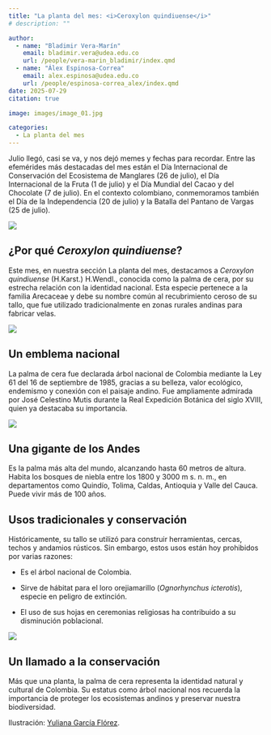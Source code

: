 ```yaml
---
title: "La planta del mes: <i>Ceroxylon quindiuense</i>"
# description: ""

author: 
  - name: "Bladimir Vera-Marín"
    email: bladimir.vera@udea.edu.co
    url: /people/vera-marin_bladimir/index.qmd
  - name: "Álex Espinosa-Correa"
    email: alex.espinosa@udea.edu.co
    url: /people/espinosa-correa_alex/index.qmd
date: 2025-07-29
citation: true

image: images/image_01.jpg

categories:
  - La planta del mes
---
```


<meta name="fediverse:creator" content="@alexespinosaco@mstdn.social">

Julio llegó, casi se va, y nos dejó memes y fechas para recordar. Entre las
efemérides más destacadas del mes están el Día Internacional de Conservación del
Ecosistema de Manglares (26 de julio), el Día Internacional de la Fruta (1 de
julio) y el Día Mundial del Cacao y del Chocolate (7 de julio). En el contexto
colombiano, conmemoramos también el Día de la Independencia (20 de julio) y la
Batalla del Pantano de Vargas (25 de julio).

![](images/image_01.jpg){fig-align="center" group="my-gallery" fig-alt="Ilustración botánica a color de Ceroxylon quindiuense (H. Karst.) H. Wendl., mostrando diferentes vistas de la planta. En el Centro de la imagen se incluye el hábito herbáceo de C. quindiuense. A la izquierda la inflorescencia y a la derecha una flor y un fruto. En la esquina superior izquierda aparece el logo del Grupo de Estudios Botánicos GEOBOTA. Debajo aparece: «Planta del mes». En la esquina inferior derecha, se encuentran los créditos de la ilustración y las redes sociales de GEOBOTA, @geobotaudea y Yuliana García Flórez, @yuliana_garciaf."}

## ¿Por qué *Ceroxylon quindiuense*?

Este mes, en nuestra sección La planta del mes, destacamos a *Ceroxylon
quindiuense* (H.Karst.) H.Wendl., conocida como la palma de cera, por su
estrecha relación con la identidad nacional. Esta especie pertenece a la familia
Arecaceae y debe su nombre común al recubrimiento ceroso de su tallo, que fue
utilizado tradicionalmente en zonas rurales andinas para fabricar velas.

![](images/image_02.jpg){fig-align="center" group="my-gallery" fig-alt="Ilustración botánica a color de Ceroxylon quindiuense (H. Karst.) H. Wendl. mostrando su hábito herbaceao. En la esquina superior izquierda aparece el logo del Grupo de Estudios Botánicos GEOBOTA. Debajo aparece: «Planta del mes». En la esquina inferior derecha, se encuentran los créditos de la ilustración y las redes sociales de GEOBOTA, @geobotaudea y Yuliana García Flórez, @yuliana_garciaf."}

## Un emblema nacional

La palma de cera fue declarada árbol nacional de Colombia mediante la Ley 61 del
16 de septiembre de 1985, gracias a su belleza, valor ecológico, endemismo y
conexión con el paisaje andino. Fue ampliamente admirada por José Celestino
Mutis durante la Real Expedición Botánica del siglo XVIII, quien ya destacaba su
importancia.

![](images/image_03.jpg){fig-align="center" group="my-gallery" fig-alt="Ilustración botánica a color de Ceroxylon quindiuense (H. Karst.) H. Wendl. mostrando su inflorescencia. En la esquina superior izquierda aparece el logo del Grupo de Estudios Botánicos GEOBOTA. Debajo aparece: «Planta del mes». En la esquina inferior derecha, se encuentran los créditos de la ilustración y las redes sociales de GEOBOTA, @geobotaudea y Yuliana García Flórez, @yuliana_garciaf."}

## Una gigante de los Andes

Es la palma más alta del mundo, alcanzando hasta 60 metros de altura. Habita los
bosques de niebla entre los 1800 y 3000 m s. n. m., en departamentos como
Quindío, Tolima, Caldas, Antioquia y Valle del Cauca. Puede vivir más de 100
años.

## Usos tradicionales y conservación

Históricamente, su tallo se utilizó para construir herramientas, cercas, techos
y andamios rústicos. Sin embargo, estos usos están hoy prohibidos por varias
razones:

-   Es el árbol nacional de Colombia.

-   Sirve de hábitat para el loro orejiamarillo (*Ognorhynchus icterotis*),
    especie en peligro de extinción.

-   El uso de sus hojas en ceremonias religiosas ha contribuido a su disminución
    poblacional.

![](images/image_04.jpg){fig-align="center" group="my-gallery" fig-alt="Ilustración botánica a color de Ceroxylon quindiuense (H. Karst.) H. Wendl. mostrando su fruto y flor. En la esquina superior izquierda aparece el logo del Grupo de Estudios Botánicos GEOBOTA. Debajo aparece: «Planta del mes». En la esquina inferior derecha, se encuentran los créditos de la ilustración y las redes sociales de GEOBOTA, @geobotaudea y Yuliana García Flórez, @yuliana_garciaf."}

## Un llamado a la conservación

Más que una planta, la palma de cera representa la identidad natural y cultural
de Colombia. Su estatus como árbol nacional nos recuerda la importancia de
proteger los ecosistemas andinos y preservar nuestra biodiversidad.

Ilustración: [Yuliana García
Flórez](https://www.instagram.com/yuliana_garciaf/).
